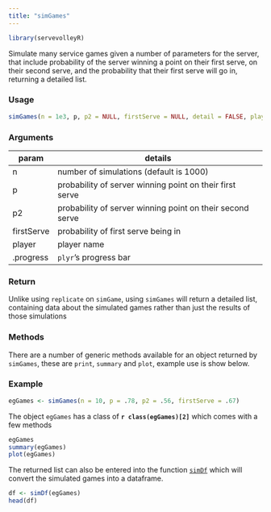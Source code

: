 ```yaml
---
title: "simGames"
---
```

```r
library(servevolleyR)
```

Simulate many service games given a number of parameters for the server, that include probability of the server winning a point on their first serve, on their second serve, and the probability that their first serve will go in, returning a detailed list.

### Usage

```r
simGames(n = 1e3, p, p2 = NULL, firstServe = NULL, detail = FALSE, player = "A")
```

### Arguments

param | details
------|--------
n | number of simulations (default is 1000)
p | probability of server winning point on their first serve
p2 | probability of server winning point on their second serve
firstServe | probability of first serve being in
player | player name
.progress | `plyr`'s  progress bar

### Return

Unlike using `replicate` on `simGame`, using `simGames` will return a detailed list, containing data about the simulated games rather than just the results of those simulations

### Methods

There are a number of generic methods available for an object returned by `simGames`, these are `print`, `summary` and `plot`, example use is show below.

### Example

```r
egGames <- simGames(n = 10, p = .78, p2 = .56, firstServe = .67)
```
The object `egGames` has a class of **`r class(egGames)[2]`** which comes with a few methods

```r
egGames
summary(egGames)
plot(egGames)
```

The returned list can also be entered into the function [`simDf`](simDf.html) which will convert the simulated games into a dataframe.

```r
df <- simDf(egGames)
head(df)
```
